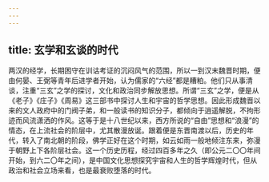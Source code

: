 ```yaml
---
---
---
```

title: 玄学和玄谈的时代
---




两汉的经学，长期困守在训诂考证的沉闷风气的范围，所以一到汉末魏晋时期，便由何晏、王弼等青年后进学者开始，认为儒家的“六经”都是糟粕。他们只从事清谈，注重“三玄”之学的探讨，文化和政治同步解放思想。所谓“三玄”之学，便是从《老子》《庄子》《周易》这三部书中探讨人生和宇宙的哲学思想。因此形成魏晋以来的文人政府中的门阀子弟，和一般读书的知识分子，都倾向于逍遥解脱，不拘形迹而风流潇洒的作风。这等于是十八世纪以来，西方所说的“自由”思想和“浪漫”的情态，在上流社会的阶层中，尤其散漫放诞。跟着便是东晋南渡以后，历史的年代，转入了南北朝的阶段，佛学正好在这个时期，如云如雨一般地倾注东来，弥漫于朝野上下各阶层社会。这一个历史历程，经过四百多年之久（即公元二〇〇年间开始，到六二〇年之间），是中国文化思想探究宇宙和人生的哲学辉煌时代，但从政治和社会立场来看，也是最衰败堕落的时代。